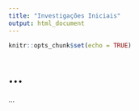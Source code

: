```yaml
---
title: "Investigações Iniciais"
output: html_document
---
```


```r
knitr::opts_chunk$set(echo = TRUE)
```

# ...

...